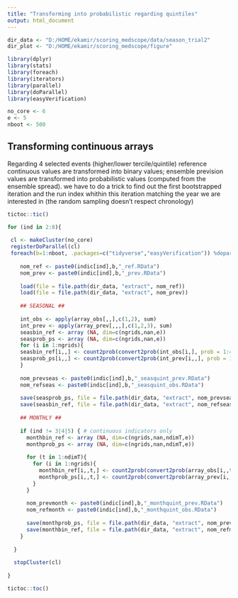 ```yaml
---
title: "Transforming into probabilistic regarding quintiles"
output: html_document
---
```


```r
dir_data <- "D:/HOME/ekamir/scoring_medscope/data/season_trial2" 
dir_plot <- "D:/HOME/ekamir/scoring_medscope/figure"

library(dplyr)
library(stats)
library(foreach)
library(iterators)
library(parallel)
library(doParallel)
library(easyVerification)

no_core <- 6
e <- 5
nboot <- 500
```

## Transforming continuous arrays 

Regarding 4 selected events (higher/lower tercile/quintile) reference continuous values are transformed into binary values; ensemble prevision values are transformed into probabilistic values (computed from the ensemble spread). 
we have to do a trick to find out the first bootstrapped iteration and the run index whithin this iteration matching the year we are interested in (the random sampling doesn't respect chronology)


```r
tictoc::tic()

for (ind in 2:8){
  
 cl <- makeCluster(no_core)
 registerDoParallel(cl)
 foreach(b=1:nboot, .packages=c("tidyverse","easyVerification")) %dopar%  { # loop on bootstrap samples
    
    nom_ref <- paste0(indic[ind],b,"_ref.RData")
    nom_prev <- paste0(indic[ind],b,"_prev.RData")
    
    load(file = file.path(dir_data, "extract", nom_ref))
    load(file = file.path(dir_data, "extract", nom_prev))
    
    ## SEASONAL ##
    
    int_obs <- apply(array_obs[,,],c(1,2), sum)
    int_prev <- apply(array_prev[,,,],c(1,2,3), sum)
    seasbin_ref <- array (NA, dim=c(ngrids,nan,e))
    seasprob_ps <- array (NA, dim=c(ngrids,nan,e))
    for (i in 1:ngrids){
    seasbin_ref[i,,] <- count2prob(convert2prob(int_obs[i,], prob = 1:4/5), type = 4)
    seasprob_ps[i,,] <- count2prob(convert2prob(int_prev[i,,], prob = 1:4/5), type = 4)
    }
    
    nom_prevseas <- paste0(indic[ind],b,"_seasquint_prev.RData")
    nom_refseas <- paste0(indic[ind],b,"_seasquint_obs.RData")
    
    save(seasprob_ps, file = file.path(dir_data, "extract", nom_prevseas))
    save(seasbin_ref, file = file.path(dir_data, "extract", nom_refseas))
    
    ## MONTHLY ##
    
    if (ind != 3|4|5) { # continuous indicators only
      monthbin_ref <- array (NA, dim=c(ngrids,nan,ndimT,e))
      monthprob_ps <- array (NA, dim=c(ngrids,nan,ndimT,e))
 
      for (t in 1:ndimT){
        for (i in 1:ngrids){
          monthbin_ref[i,,t,] <- count2prob(convert2prob(array_obs[i,,t], prob = 1:4/5), type = 4)
          monthprob_ps[i,,t,] <- count2prob(convert2prob(array_prev[i,,,t], prob = 1:4/5), type = 4)
        }
      }
    
      nom_prevmonth <- paste0(indic[ind],b,"_monthquint_prev.RData")
      nom_refmonth <- paste0(indic[ind],b,"_monthquint_obs.RData")
      
      save(monthprob_ps, file = file.path(dir_data, "extract", nom_prevmonth))
      save(monthbin_ref, file = file.path(dir_data, "extract", nom_refmonth))
    }
    
  }
  
  stopCluster(cl)
  
}

tictoc::toc()

```
